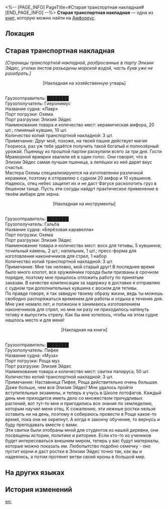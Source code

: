 <%-- [PAGE_INFO]
PageTitle=#Старая транспортная накладная#
[END_PAGE_INFO] --%>
{{Дополнить}}
{{Книга Инфобокс
|id           = 570
|Название     = 
|Изображение  = Предмет Книга Амфореус 2.png
|Мир          = Амфореус
|Томов        = 1
|Автор        = <!--нужно добавить-->
|Описание     = Эта накладная была найдена в порту. В ней содержатся сведения о торговле между деревней и внешним миром.
|Том1         = {{tx}}
|Источник1    = {{tx|Отсутствует источник}}
|Персонажи    = 
|Фракции      = 
}}
'''Старая транспортная накладная''' — одна из [[Книги|книг]], которую можно найти на [[Амфореус]].

==Локация==
{{Отметка карты|<!--название карты-->|<!--id отметки-->}}

==Старая транспортная накладная==
''[Страницы транспортной накладной, разбросанные в порту Элизии Эйдес, уголки листов разъедены морской водой, часть букв уже не разобрать.]''

<div align="center">[Накладная на хозяйственную утварь]</div><br />Грузоотправитель: ███████<br />
Грузополучатель: Гиеронимус<br />
Название судна: «Лавр»<br />
Порт погрузки: Охема<br />
Порт разгрузки: Элизия Эйдес<br />
Наименование товара и количество мест: керамическая амфора, 20 шт.; глиняный кувшин, 10 шт.<br />
Количество копий транспортной накладной: 3 шт.<br />
Примечание: Друг мой, похоже, на твоей пашне действует магия Геориоса, раз уж тебе удаётся получить такой богатый и полнозёрный урожай. Пшеницу из прошлой партии раскупили всего за три дня. Гости Мраморной ярмарки хвалили её в один голос. Они говорят, что в Элизии Эйдес самая лучшая пшеница, а лепёшки из неё дарят вкус счастья.<br />
Мастера Охемы специализируются на изготовлении различной керамики, поэтому я отправляю с судном 20 амфор и 10 кувшинов. Надеюсь, отец небес защитит их и не даст Фагусе расколотить груз в бешеном танце. Пусть эти сосуды найдут практическое применение в твоём амбаре для зерна.

<div align="center">[Накладная на инструменты]</div><br />Грузоотправитель: ███████<br />
Грузополучатель: Гальба<br />
Название судна: «Берёзовая каравелла»<br />
Порт погрузки: Охема<br />
Порт разгрузки: Элизия Эйдес<br />
Наименование товара и количество мест: воск для тетивы, 5 кувшинов; точильный камень, 2 шт.; напильник, 1 шт.; пресс-форма для изготовления наконечников для стрел, 1 набор<br />
Количество копий транспортной накладной: 3 шт.<br />
Примечание: Мне так неловко, мой старый друг! В последнее время было много хлопот, все оружейники города были призваны в срочном порядке, поэтому мне пришлось отложить работу по принятым заказам. В качестве компенсации за задержку в доставке я отправляю с судном три дополнительных кувшина с воском для тетивы.<br />
По правде говоря, я так завидую твоему образу жизни, ведь ты можешь свободно распоряжаться временем для работы и отдыха в течение дня. Мне уже немало лет, и полжизни я занимаюсь изготовлением наконечников для стрел, но мне ни разу не приходилось натянуть тетиву и выпустить стрелу. Как бы мне хотелось, чтобы на этом судне нашлось место и для меня!

<div align="center">[Накладная на книги]</div><br />Грузоотправитель: ███████<br />
Грузополучатель: Пифея<br />
Название судна: «Муза»<br />
Порт погрузки: Роща муз<br />
Порт разгрузки: Элизия Эйдес<br />
Наименование товара и количество мест: свитки папируса, 50 шт.<br />
Количество копий транспортной накладной: 3 шт.<br />
Примечание: Наставница Пифея, Роща действительно очень большая. Даже больше, чем вся Элизия Эйдес! Мне удалось пройти вступительные экзамены, и теперь я учусь в Школе лотофагов. Каждый день мне приходится иметь дело со множеством причудливых растений, вот тут-то мне и пригодились все знания по земледелию, которым научил меня отец. К сожалению, эти нежные ростки нельзя оставить ни на день, поэтому я собираюсь провести в Роще какое-то время, пока они не окрепнут. А когда я закончу обучение, то вернусь и буду преподавать вместе с вами.<br />
Эти свитки были отобраны мной для студентов из нашей деревни, они посвящены истории, политике и риторике. Если кто-то из учеников будет интересоваться внешним миром, теперь у вас будут материалы, которые можно показать им. Любопытство подобно семечку - оно пустит корни и даст ростки в Элизии Эйдес точно так, как вы и надеялись, а потом протянет ветви своей кроны в большой мир.

==На других языках==
{{На других языках
|en   = Old Cargo Bill of Lading
|zhs  = 陈旧的货物提单
|zht  = 陳舊的貨物提單
|ja   = 古びた貨物引換証
|ko   = 오래된 운송장
|es   = Viejo conocimiento de embarque
|fr   = Bon de livraison usé
|ru   = Старая транспортная накладная
|th   = ใบตราส่งสินค้าเก่าๆ
|vi   = Vận Đơn Hàng Cũ
|de   = Alter Frachtbrief
|id   = Daftar Muatan Barang yang Usang
|pt   = Conhecimento de Carga Antigo
}}

==История изменений==
{{История изменений|3.5}}

[[en:]]